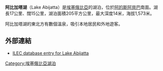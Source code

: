 {{Infobox lake
 | lake_name = 阿比加塔湖<br>Lake Abijatta
 | image_lake = O'a caldera.jpg
 | caption_lake = 阿比加塔湖(右邊)及[[沙拉湖|沙拉湖]](左邊)
 | image_bathymetry = Ethiopia_central_lakes.jpg
 | caption_bathymetry = 
 | location = 
 | coords = {{coord|7|37|N|38|36|E|region:ET-OR_type:waterbody|display=inline,title}}
 | type = 
 | inflow = 
 | outflow = 
 | catchment = 
 | basin_countries = {{ETH}}
 | length = 17 km
 | width = 15 km
 | area = 205 km²
 | depth = 
 | max-depth = 14 m
 | volume = 
 | residence_time = 
 | shore = 
 | elevation = 1,573 m
 | islands = 
 | cities = 
}}
'''阿比加塔湖'''（Lake Abijatta）是[[埃塞俄比亞|埃塞俄比亞]]的湖泊，位於[[阿的斯阿貝巴|阿的斯阿貝巴]]南面。湖長17公里、闊15公里，湖泊面積205平方公里，最大深度14米，海拔1,573米。

阿比加塔湖的東北方有數個溫泉，吸引本地居民和外地遊客。

==外部連結==
* [https://web.archive.org/web/20070927195244/http://www.ilec.or.jp/database/afr/dsafr003.html ILEC database entry for Lake Abijatta]

[[Category:埃塞俄比亞湖泊|Category:埃塞俄比亞湖泊]]

{{ethiopia-geo-stub}}